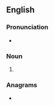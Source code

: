 {{also|abbés|Abbés}}
==English==

===Pronunciation===
* {{IPA|/ˈæbeɪz/|/əˈbeɪz/|lang=en}}
{{rfap|lang=en}}

===Noun===
{{head|en|noun plural form}}

# {{plural of|abbe|lang=en}}

===Anagrams===
* {{anagrams|en|a=abbes|babes}}